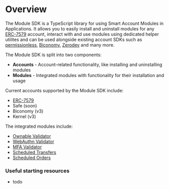 
# Overview

The Module SDK is a TypeScript library for using Smart Account Modules in Applications. It allows you to easily install and uninstall modules for any [ERC-7579](https://erc7579.com/) account, interact with and use modules using dedicated helper utilites and can be used alongside existing account SDKs such as [permissionless](https://www.npmjs.com/package/permissionless), [Biconomy](https://www.npmjs.com/package/@biconomy/account), [Zerodev](https://www.npmjs.com/package/@zerodevapp/sdk) and many more.

The Module SDK is split into two components:

- **Accounts** - Account-related functionality, like installing and uninstalling modules
- **Modules** - Integrated modules with functionality for their installation and usage

<div className="my-8">
  <ModuleSDKBanner width={1000} height={400} />
</div>

Current accounts supported by the Module SDK include:

- [ERC-7579](https://erc7579.com/)
- Safe (soon)
- Biconomy (v3)
- Kernel (v3)

The integrated modules include:

- [Ownable Validator](/module-sdk/modules/ownable-validator.mdx)
- [WebAuthn Validator](/module-sdk/modules/webauthn-validator.mdx)
- [MFA Validator](/module-sdk/modules/mfa-validator.mdx)
- [Scheduled Transfers](/module-sdk/modules/scheduled-transfers.mdx)
- [Scheduled Orders](/module-sdk/modules/scheduled-orders.mdx)

### Useful starting resources

- todo
